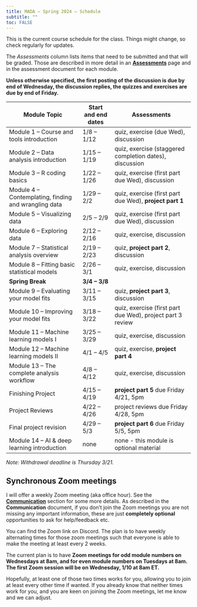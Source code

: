 ```yaml
---
title: MADA – Spring 2024 – Schedule
subtitle: ""
toc: FALSE
---
```


This is the current course schedule for the class. Things might change, so check regularly for updates.

The *Assessments* column lists items that need to be submitted and that will be graded. Those are described in more detail in an [**Assessments**](assessments-overview.qmd) page and in the assessment document for each module.

**Unless otherwise specified, the first posting of the discussion is due by end of Wednesday, the discussion replies, the quizzes and exercises are due by end of Friday.**

| **Module Topic**                                      | **Start and end dates** | **Assessments**                                            |
|-------------------------------------------------------|-------------------------|------------------------------------------------------------|
| Module 1 -- Course and tools introduction             | 1/8 -- 1/12             | quiz, exercise (due Wed), discussion                       |
| Module 2 -- Data analysis introduction                | 1/15 -- 1/19            | quiz, exercise (staggered completion dates), discussion    |
| Module 3 -- R coding basics                           | 1/22 -- 1/26            | quiz, exercise (first part due Wed), discussion            |
| Module 4 -- Contemplating, finding and wrangling data | 1/29 -- 2/2             | quiz, exercise (first part due Wed), **project part 1**    |
| Module 5 -- Visualizing data                          | 2/5 -- 2/9              | quiz, exercise (first part due Wed), discussion            |
| Module 6 -- Exploring data                            | 2/12 -- 2/16            | quiz, exercise, discussion                                 |
| Module 7 -- Statistical analysis overview             | 2/19 -- 2/23            | quiz, **project part 2**, discussion                       |
| Module 8 -- Fitting basic statistical models          | 2/26 -- 3/1             | quiz, exercise, discussion                                 |
| **Spring Break**                                      | **3/4 -- 3/8**          |                                                            |
| Module 9 -- Evaluating your model fits                | 3/11 -- 3/15            | quiz, **project part 3**, discussion                       |
| Module 10 -- Improving your model fits                | 3/18 -- 3/22            | quiz, exercise (first part due Wed), project part 3 review |
| Module 11 -- Machine learning models I                | 3/25 -- 3/29            | quiz, exercise, discussion                                 |
| Module 12 -- Machine learning models II               | 4/1 -- 4/5              | quiz, exercise, **project part 4**                         |
| Module 13 -- The complete analysis workflow           | 4/8 -- 4/12             | quiz, exercise, discussion                                 |
| Finishing Project                                     | 4/15 -- 4/19            | **project part 5** due Friday 4/21, 5pm                    |
| Project Reviews                                       | 4/22 -- 4/26            | project reviews due Friday 4/28, 5pm                       |
| Final project revision                                | 4/29 -- 5/3             | **project part 6** due Friday 5/5, 5pm                     |
| Module 14 -- AI & deep learning introduction          | none                    | none - this module is optional material                    |

*Note: Withdrawal deadline is Thursday 3/21.*

## Synchronous Zoom meetings

I will offer a weekly Zoom meeting (aka office hour). See the [**Communication**](course-communication.qmd) section for some more details. As described in the **Communication** document, if you don't join the Zoom meetings you are not missing any important information, these are just **completely optional** opportunities to ask for help/feedback etc.

You can find the Zoom link on Discord. The plan is to have weekly alternating times for those zoom meetings such that everyone is able to make the meeting at least every 2 weeks.

The current plan is to have **Zoom meetings for odd module numbers on Wednesdays at 8am, and for even module numbers on Tuesdays at 8am. The first Zoom session will be on Wednesday, 1/10 at 8am ET.**

Hopefully, at least one of those two times works for you, allowing you to join at least every other time if wanted. If you already know that neither times work for you, and you are keen on joining the Zoom meetings, let me know and we can adjust. 

